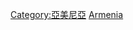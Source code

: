 {{Commons category|Transport in Armenia}}

[[Category:亞美尼亞|Category:亞美尼亞]]
[[Category:亚洲各国交通|Armenia]]